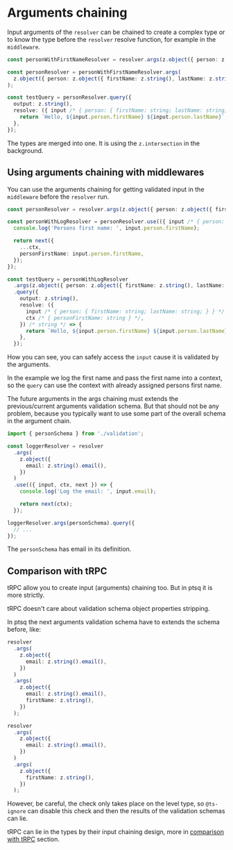 # Arguments chaining

Input arguments of the `resolver` can be chained to create a complex type or to know the type before the `resolver` resolve function, for example in the `middleware`.

```ts title="server.ts"
const personWithFirstNameResolver = resolver.args(z.object({ person: z.object({ firstName: z.string() }) }));

const personResolver = personWithFirstNameResolver.args(
  z.object({ person: z.object({ firstName: z.string(), lastName: z.string() }) })
);

const testQuery = personResolver.query({
  output: z.string(),
  resolve: ({ input /* { person: { firstName: string; lastName: string; } } */ }) /* string */ => {
    return `Hello, ${input.person.firstName} ${input.person.lastName}`;
  },
});
```

The types are merged into one. It is using the `z.intersection` in the background.

## Using arguments chaining with middlewares

You can use the arguments chaining for getting validated input in the `middleware` before the `resolver` run.

```ts title="server.ts"
const personResolver = resolver.args(z.object({ person: z.object({ firstName: z.string() }) }));

const personWithLogResolver = personResolver.use(({ input /* { person: { firstName: string } } */, ctx, next }) => {
  console.log('Persons first name: ', input.person.firstName);

  return next({
    ...ctx,
    personFirstName: input.person.firstName,
  });
});

const testQuery = personWithLogResolver
  .args(z.object({ person: z.object({ firstName: z.string(), lastName: z.string() }) }))
  .query({
    output: z.string(),
    resolve: ({
      input /* { person: { firstName: string; lastName: string; } } */,
      ctx /* { personFirstName: string } */,
    }) /* string */ => {
      return `Hello, ${input.person.firstName} ${input.person.lastName}`;
    },
  });
```

How you can see, you can safely access the `input` cause it is validated by the arguments.

In the example we log the first name and pass the first name into a context, so the `query` can use the context with already assigned persons first name.

The future arguments in the args chaining must extends the previous/current arguments validation schema. But that should not be any problem, because you typically want to use some part of the overall schema in the argument chain.

```ts title="args chaining must extends the previous schema"
import { personSchema } from './validation';

const loggerResolver = resolver
  .args(
    z.object({
      email: z.string().email(),
    })
  )
  .use(({ input, ctx, next }) => {
    console.log('Log the email: ', input.email);

    return next(ctx);
  });

loggerResolver.args(personSchema).query({
  // ...
});
```

The `personSchema` has email in its definition.

## Comparison with tRPC

tRPC allow you to create input (arguments) chaining too. But in ptsq it is more strictly.

tRPC doesn't care about validation schema object properties stripping.

In ptsq the next arguments validation schema have to extends the schema before, like:

```ts title="args chaining must extends the previous schema"
resolver
  .args(
    z.object({
      email: z.string().email(),
    })
  )
  .args(
    z.object({
      email: z.string().email(),
      firstName: z.string(),
    })
  );
```

```ts title="Bad args chaining, TS raise type error"
resolver
  .args(
    z.object({
      email: z.string().email(),
    })
  )
  .args(
    z.object({
      firstName: z.string(),
    })
  );
```

However, be careful, the check only takes place on the level type, so `@ts-ignore` can disable this check and then the results of the validation schemas can lie.

tRPC can lie in the types by their input chaining design, more in [comparison with tRPC](/comparison#trpc) section.
